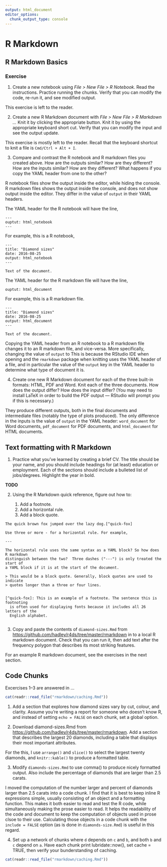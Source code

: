 ```yaml
---
output: html_document
editor_options: 
  chunk_output_type: console
---
```


# R Markdown

## R Markdown Basics

### Exercise 

1. Create a new notebook using *File > New File > R Notebook*. Read the instructions. Practice running the chunks. Verify that you can modify the code, re-run it, and see modified output.

This exercise is left to the reader.


2. Create a new R Markdown document with *File > New File > R Markdown ...* Knit it by clicking the appropriate button. Knit it by using the appropriate keyboard short cut. Verify that you can modify the input and see the output update.

This exercise is mostly left to the reader.
Recall that the keyboard shortcut to knit a file is `Cmd/Ctrl + Alt + I`.


3. Compare and contrast the R notebook and R markdown files you created above. How are the outputs similar? How are they different? How are the inputs similar? How are they different? What happens if you copy the YAML header from one to the other?

R notebook files show the output inside the editor, while hiding the console. R markdown files shows the output inside the console, and does not show output inside the editor.
They differ in the value of `output` in their YAML headers. 

The YAML header for the R notebook will have the line,
```
---
ouptut: html_notebook
---
```
For example, this is a R notebook,
```
---
title: "Diamond sizes"
date: 2016-08-25
output: html_notebook
---

Text of the document.
```

The YAML header for the R markdown file will have the line,
```
ouptut: html_document 
```
For example, this is a R markdown file.
```
---
title: "Diamond sizes"
date: 2016-08-25
output: html_document
---

Text of the document.
```

Copying the YAML header from an R notebook to a R markdown file changes it to an R markdown file, and vice-versa.
More specifically, changing the value of `output` to 
This is because the RStudio IDE when opening and the `rmarkdown` package when knitting uses the YAML header of a file, and in particular the
value of the `output` key in the YAML header to determine what type of document it is.



4. Create one new R Markdown document for each of the three built-in formats: HTML, PDF and Word. Knit each of the three documents. How does the output differ? How does the input differ? (You may need to install LaTeX in order to build the PDF output — RStudio will prompt you if this is necessary.)

They produce different outputs, both in the final documents and intermediate files (notably the type of plots produced). The only difference in the inputs is the value of `output` in the YAML header: `word_document` for Word documents, `pdf_document` for PDF documents, and `html_document` for HTML documents.


## Text formatting with R Markdown

1. Practice what you’ve learned by creating a brief CV. The title should be your name, and you should include headings for (at least) education or employment. Each of the sections should include a bulleted list of jobs/degrees. Highlight the year in bold.

**TODO**

2.  Using the R Markdown quick reference, figure out how to:

    1. Add a footnote.
    2. Add a horizontal rule.
    3. Add a block quote.

```
The quick brown fox jumped over the lazy dog.[^quick-fox]

Use three or more - for a horizontal rule. For example,

---

The horizontal rule uses the same syntax as a YAML block? So how does R markdown
distinguish between the two?  Three dashes ("---") is only treated the start of 
a YAML block if it is at the start of the document.

> This would be a block quote. Generally, block quotes are used to indicate
> quotes longer than a three or four lines. 


[^quick-fox]: This is an example of a footnote. The sentence this is footnoting
  is often used for displaying fonts because it includes all 26 letters of the 
  English alphabet.
  
```
  
  
3. Copy and paste the contents of `diamond-sizes.Rmd` from <https://github.com/hadley/r4ds/tree/master/rmarkdown> in to a local R markdown document. Check that you can run it, then add text after the frequency polygon that describes its most striking features.

For an example R markdown document, see the exercises in the next section.

##  Code Chunks

Excercises 1--3 are answered in ...

```r
cat(readr::read_file("rmarkdown/caching.Rmd"))
```


1. Add a section that explores how diamond sizes vary by cut, colour, and clarity. Assume you’re writing a report for someone who doesn’t know R, and instead of setting `echo = FALSE` on each chunk, set a global option.

2. Download diamond-sizes.Rmd from <https://github.com/hadley/r4ds/tree/master/rmarkdown>. Add a section that describes the largest 20 diamonds, including a table that displays their most important attributes.

For the this, I use `arrange()` and `slice()` to select the largest twenty diamonds, and `knitr::kable()` to produce a formatted table.

3. Modify `diamonds-sizes.Rmd` to use comma() to produce nicely formatted output. Also include the percentage of diamonds that are larger than 2.5 carats.

I moved the computation of the number larger and percent of diamonds larger than 2.5 carats into a code chunk.
I find that it is best to keep inline R expressions simple, usually consisting of an object and a formatting function. 
This makes it both easier to read and test the R code, while simultaneously making the prose easier to read.
It helps the readability of the code and document to keep the computation of objects used in prose clsoe to their use.
Calculating those objects in a code chunk with the `include = FALSE` option (as is done in `diamonds-size.Rmd`) is useful in this regard.

4. Set up a network of chunks where `d` depends on `c` and `b`, and both `b` and `c` depend on `a`. Have each chunk print lubridate::now(), set cache = TRUE, then verify your bunderstanding of caching.

```r
cat(readr::read_file("rmarkdown/caching.Rmd"))
```
